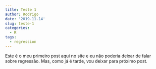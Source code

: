 ```yaml
---
title: Teste 1
author: Rodrigo
date: '2019-11-14'
slug: teste-1
categories:
  - R
tags:
  - regression
---
```


Este é o meu primeiro post aqui no site e eu não poderia deixar de falar sobre regressão.
Mas, como já é tarde, vou deixar para próximo post.